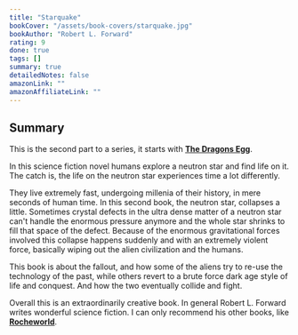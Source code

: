 ```yaml
---
title: "Starquake"
bookCover: "/assets/book-covers/starquake.jpg"
bookAuthor: "Robert L. Forward"
rating: 9
done: true
tags: []
summary: true
detailedNotes: false
amazonLink: ""
amazonAffiliateLink: ""
---
```


## Summary

This is the second part to a series, it starts with [**The Dragons Egg**](/booknotes/the-dragons-egg). 

In this science fiction novel humans explore a neutron star and find life on it. The catch is, the life on the neutron star experiences time a lot differently. 

They live extremely fast, undergoing millenia of their history, in mere seconds of human time. In this second book, the neutron star, collapses a little. Sometimes crystal defects in the ultra dense matter of a neutron star can't handle the enormous pressure anymore and the whole star shrinks to fill that space of the defect. Because of the enormous gravitational forces involved this collapse happens suddenly and with an extremely violent force, basically wiping out the alien civilization and the humans. 

This book is about the fallout, and how some of the aliens try to re-use the technology of the past, while others revert to a brute force dark age style of life and conquest. And how the two eventually collide and fight.

Overall this is an extraordinarily creative book. In general Robert L. Forward writes wonderful science fiction. I can only recommend his other books, like [**Rocheworld**](/booknotes/rocheworld). 